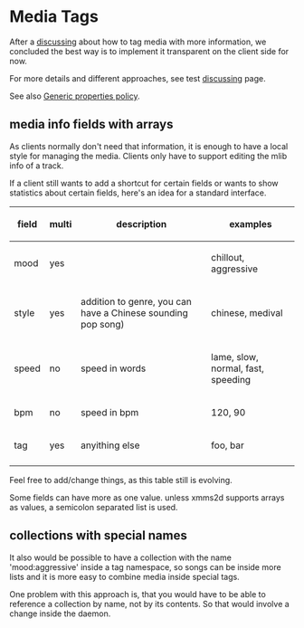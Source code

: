 = Media Tags =

After a [[Talk:Mediatags|discussing]] about how to tag media with more information, we concluded the best way is to implement it transparent on the client side for now.

For more details and different approaches, see test [[Talk:Mediatags|discussing]] page.

See also [[Generic properties policy]].

== media info fields with arrays ==

As clients normally don't need that information, it is enough to have a local style for managing the media. Clients only have to support editing the mlib info of a track. 

If a client still wants to add a shortcut for certain fields or wants to show statistics about certain fields, here's an idea for a standard interface.
{| class="wikitable" 
! field
! multi
! description
! examples
|- 
| mood   || yes || || chillout, aggressive
|- 
| style  || yes || addition to genre, you can have a Chinese sounding pop song) || chinese, medival
|- 
| speed || no  || speed in words || lame, slow, normal, fast, speeding
|- 
| bpm   || no  || speed in bpm || 120, 90
|- 
| tag   || yes || anyithing else || foo, bar
|-
|}
Feel free to add/change things, as this table still is evolving.

Some fields can have more as one value. unless xmms2d supports arrays as values, a semicolon separated list is used.

== collections with special names ==

It also would be possible to have a collection with the name 'mood:aggressive' inside a tag namespace, so songs can be inside more lists and it is more easy to combine media inside special tags.

One problem with this approach is, that you would have to be able to reference a collection by name, not by its contents. So that would involve a change inside the daemon.